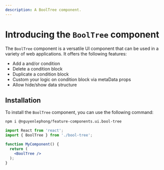 ```yaml
---
description: A BoolTree component.
---
```



# Introducing the `BoolTree` component

The `BoolTree` component is a versatile UI component that can be used in a variety of web applications. It offers the following features:

- Add a and/or condition
- Delete a condition block
- Duplicate a condition block
- Custom your logic on condition block via metaData props
- Allow hide/show data structure

## Installation

To install the `BoolTree` component, you can use the following command:
```bash
npm i @nguyenlephong/feature-components.ui.bool-tree
```

```jsx
import React from 'react';
import { BoolTree } from './bool-tree';

function MyComponent() {
  return (
    <BoolTree />
  );
}
```

